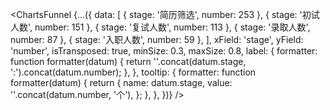 <ChartsFunnel {...({
    data: [
      { stage: '简历筛选', number: 253 },
      { stage: '初试人数', number: 151 },
      { stage: '复试人数', number: 113 },
      { stage: '录取人数', number: 87 },
      { stage: '入职人数', number: 59 },
    ],
    xField: 'stage',
    yField: 'number',
    isTransposed: true,
    minSize: 0.3,
    maxSize: 0.8,
    label: {
      formatter: function formatter(datum) {
        return ''.concat(datum.stage, ':').concat(datum.number);
      },
    },
    tooltip: {
      formatter: function formatter(datum) {
        return {
          name: datum.stage,
          value: ''.concat(datum.number, '个'),
        };
      },
    },
})} />